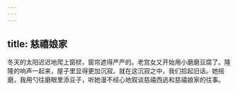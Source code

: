 ```yaml
---
---
---
```

title: 慈禧娘家
---



冬天的太阳迟迟地爬上窗棂，窗帘遮得严严的。老宫女又开始用小磨磨豆腐了。隆隆的响声一起来，屋子里显得更加沉寂。就在这沉寂之中，我们拾起旧话。她摇磨，我用勺往磨眼里添豆子，听她漫不经心地叙谈慈禧西逃和慈禧娘家的往事。